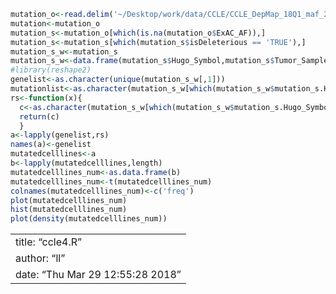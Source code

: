
```r
mutation_o<-read.delim('~/Desktop/work/data/CCLE/CCLE_DepMap_18Q1_maf_20180207 (1).txt')
mutation<-mutation_o
mutation_s<-mutation_o[which(is.na(mutation_o$ExAC_AF)),]
mutation_s<-mutation_s[which(mutation_s$isDeleterious == 'TRUE'),]
mutation_s_w<-mutation_s
mutation_s_w<-data.frame(mutation_s$Hugo_Symbol,mutation_s$Tumor_Sample_Barcode)
#library(reshape2)
genelist<-as.character(unique(mutation_s_w[,1]))
mutationlist<-as.character(mutation_s_w[which(mutation_s_w$mutation_s.Hugo_Symbol=='MTOR'),2])
rs<-function(x){
  c<-as.character(mutation_s_w[which(mutation_s_w$mutation_s.Hugo_Symbol==x),2])
  return(c)
  }
a<-lapply(genelist,rs)
names(a)<-genelist
mutatedcelllines<-a
b<-lapply(mutatedcelllines,length)
mutatedcelllines_num<-as.data.frame(b)
mutatedcelllines_num<-t(mutatedcelllines_num)
colnames(mutatedcelllines_num)<-c('freq')
plot(mutatedcelllines_num)
hist(mutatedcelllines_num)
plot(density(mutatedcelllines_num))
```


---
title: "ccle4.R"
author: "ll"
date: "Thu Mar 29 12:55:28 2018"
---
